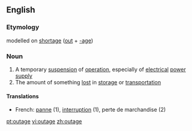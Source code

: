 {{wikipediadab}}
==English==

===Etymology===
{{US}} modelled on [[shortage]] ([[out]] + [[-age]])

===Noun===
{{en-noun}}

# A temporary [[suspension]] of [[operation]], especially of [[electrical]] [[power]] [[supply]]
# The amount of something [[lost]] in [[storage]] or [[transportation]]

====Translations====
{{top}}
*French: [[panne]] (1), [[interruption]] (1), perte de marchandise (2)
{{bottom}}

[[pt:outage]]
[[vi:outage]]
[[zh:outage]]